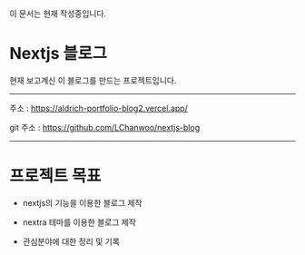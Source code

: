  
<Callout type="warning" emoji="⚠️">
  이 문서는 현재 작성중입니다.
</Callout>

# Nextjs 블로그

현재 보고계신 이 블로그를 만드는 프로젝트입니다.

---

주소 : https://aldrich-portfolio-blog2.vercel.app/

git 주소 : https://github.com/LChanwoo/nextjs-blog

---


# 프로젝트 목표

- nextjs의 기능을 이용한 블로그 제작

- nextra 테마를 이용한 블로그 제작

- 관심분야에 대한 정리 및 기록